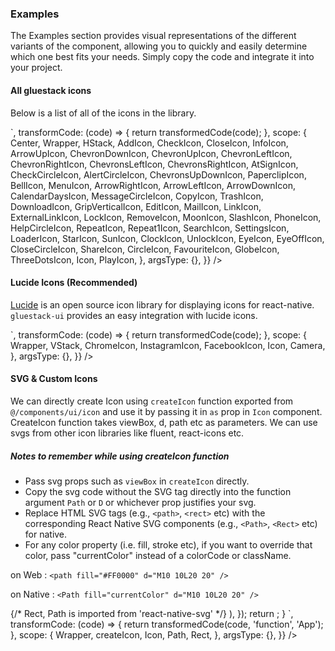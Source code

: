 ### Examples

The Examples section provides visual representations of the different variants of the component, allowing you to quickly and easily determine which one best fits your needs. Simply copy the code and integrate it into your project.

#### All gluestack icons

Below is a list of all of the icons in the library.

<Wrapper>
  <CodePreview
    showComponentRenderer={true}
    showArgsController={false}
    metaData={{
      code: `
      <Center>
  <HStack className="w-[70%] flex flex-wrap">
        <Icon as={AddIcon} className="text-typography-500 m-2 w-4 h-4" />
        <Icon as={ArrowLeftIcon} className="text-typography-500 m-2 w-4 h-4" />
        <Icon as={ArrowRightIcon} className="text-typography-500 m-2 w-4 h-4" />
        <Icon as={ArrowUpIcon} className="text-typography-500 m-2 w-4 h-4" />
        <Icon as={ArrowDownIcon} className="text-typography-500 m-2 w-4 h-4" />
        <Icon as={ChevronsLeftIcon} className="text-typography-500 m-2 w-4 h-4" />
        <Icon as={ChevronsRightIcon} className="text-typography-500 m-2 w-4 h-4" />
        <Icon as={ChevronsUpDownIcon} className="text-typography-500 m-2 w-4 h-4" />
        <Icon as={AtSignIcon} className="text-typography-500 m-2 w-4 h-4" />
        <Icon as={PaperclipIcon} className="text-typography-500 m-2 w-4 h-4" />
        <Icon as={BellIcon} className="text-typography-500 m-2 w-4 h-4" />
        <Icon as={CalendarDaysIcon} className="text-typography-500 m-2 w-4 h-4" />
        <Icon as={MessageCircleIcon} className="text-typography-500 m-2 w-4 h-4" />
        <Icon as={CheckIcon} className="text-typography-500 m-2 w-4 h-4" />
        <Icon as={ChevronDownIcon} className="text-typography-500 m-2 w-4 h-4" />
        <Icon as={ChevronUpIcon} className="text-typography-500 m-2 w-4 h-4" />
        <Icon as={ChevronLeftIcon} className="text-typography-500 m-2 w-4 h-4" />
        <Icon as={ChevronRightIcon} className="text-typography-500 m-2 w-4 h-4" />
        <Icon as={CloseIcon} className="text-typography-500 m-2 w-4 h-4" />
        <Icon as={CopyIcon} className="text-typography-500 m-2 w-4 h-4" />
        <Icon as={TrashIcon} className="text-typography-500 m-2 w-4 h-4" />
        <Icon as={DownloadIcon} className="text-typography-500 m-2 w-4 h-4" />
        <Icon as={GripVerticalIcon} className="text-typography-500 m-2 w-4 h-4" />
        <Icon as={EditIcon} className="text-typography-500 m-2 w-4 h-4" />
        <Icon as={MailIcon} className="text-typography-500 m-2 w-4 h-4" />
        <Icon as={ExternalLinkIcon} className="text-typography-500 m-2 w-4 h-4" />
        <Icon as={MenuIcon} className="text-typography-500 m-2 w-4 h-4" />
        <Icon as={InfoIcon} className="text-typography-500 m-2 w-4 h-4" />
        <Icon as={LinkIcon} className="text-typography-500 m-2 w-4 h-4" />
        <Icon as={LockIcon} className="text-typography-500 m-2 w-4 h-4" />
        <Icon as={RemoveIcon} className="text-typography-500 m-2 w-4 h-4" />
        <Icon as={MoonIcon} className="text-typography-500 m-2 w-4 h-4" />
        <Icon as={SlashIcon} className="text-typography-500 m-2 w-4 h-4" />
        <Icon as={CheckCircleIcon} className="text-typography-500 m-2 w-4 h-4" />
        <Icon as={PhoneIcon} className="text-typography-500 m-2 w-4 h-4" />
        <Icon as={HelpCircleIcon} className="text-typography-500 m-2 w-4 h-4" />
        <Icon as={RepeatIcon} className="text-typography-500 m-2 w-4 h-4" />
        <Icon as={Repeat1Icon} className="text-typography-500 m-2 w-4 h-4" />
        <Icon as={SearchIcon} className="text-typography-500 m-2 w-4 h-4" />
        <Icon as={SettingsIcon} className="text-typography-500 m-2 w-4 h-4" />
        <Icon as={LoaderIcon} className="text-typography-500 m-2 w-4 h-4" />
        <Icon as={StarIcon} className="text-typography-500 m-2 w-4 h-4" />
        <Icon as={SunIcon} className="text-typography-500 m-2 w-4 h-4" />
        <Icon as={ClockIcon} className="text-typography-500 m-2 w-4 h-4" />
        <Icon as={UnlockIcon} className="text-typography-500 m-2 w-4 h-4" />
        <Icon as={EyeIcon} className="text-typography-500 m-2 w-4 h-4" />
        <Icon as={EyeOffIcon} className="text-typography-500 m-2 w-4 h-4" />
        <Icon as={AlertCircleIcon} className="text-typography-500 m-2 w-4 h-4" />
        <Icon as={CloseCircleIcon} className="text-typography-500 m-2 w-4 h-4" />
        <Icon as={ShareIcon} className="text-typography-500 m-2 w-4 h-4" />
        <Icon as={CircleIcon} className="text-typography-500 m-2 w-4 h-4" />
        <Icon as={FavouriteIcon} className="text-typography-500 m-2 w-4 h-4" />
        <Icon as={GlobeIcon} className="text-typography-500 m-2 w-4 h-4" />
        <Icon as={ThreeDotsIcon} className="text-typography-500 m-2 w-4 h-4" />
        <Icon as={PlayIcon} className="text-typography-500 m-2 w-4 h-4" />
  </HStack>
  </Center>
`,
      transformCode: (code) => {
        return transformedCode(code);
      },
      scope: {
        Center,
        Wrapper,
        HStack,
        AddIcon,
        CheckIcon,
        CloseIcon,
        InfoIcon,
        ArrowUpIcon,
        ChevronDownIcon,
        ChevronUpIcon,
        ChevronLeftIcon,
        ChevronRightIcon,
        ChevronsLeftIcon,
        ChevronsRightIcon,
        AtSignIcon,
        CheckCircleIcon,
        AlertCircleIcon,
        ChevronsUpDownIcon,
        PaperclipIcon,
        BellIcon,
        MenuIcon,
        ArrowRightIcon,
        ArrowLeftIcon,
        ArrowDownIcon,
        CalendarDaysIcon,
        MessageCircleIcon,
        CopyIcon,
        TrashIcon,
        DownloadIcon,
        GripVerticalIcon,
        EditIcon,
        MailIcon,
        LinkIcon,
        ExternalLinkIcon,
        LockIcon,
        RemoveIcon,
        MoonIcon,
        SlashIcon,
        PhoneIcon,
        HelpCircleIcon,
        RepeatIcon,
        Repeat1Icon,
        SearchIcon,
        SettingsIcon,
        LoaderIcon,
        StarIcon,
        SunIcon,
        ClockIcon,
        UnlockIcon,
        EyeIcon,
        EyeOffIcon,
        CloseCircleIcon,
        ShareIcon,
        CircleIcon,
        FavouriteIcon,
        GlobeIcon,
        ThreeDotsIcon,
        Icon,
        PlayIcon,
      },
      argsType: {},
    }}
  />
</Wrapper>

#### Lucide Icons (Recommended)

[Lucide](https://lucide.dev/docs/lucide-react-native) is an open source icon library for displaying icons for react-native. `gluestack-ui` provides an easy integration with lucide icons.

<Wrapper>
  <CodePreview
    showComponentRenderer={true}
    showArgsController={false}
    metaData={{
      code: `
      <VStack space="md" className="items-center">
        <Icon className="text-typography-500" as={Camera} />
        <Icon className="text-typography-500" as={ChromeIcon}  />
        <Icon className="text-typography-500" as={InstagramIcon} />
        <Icon className="text-typography-500" as={FacebookIcon} />
      </VStack>
`,
      transformCode: (code) => {
        return transformedCode(code);
      },
      scope: {
        Wrapper,
        VStack,
        ChromeIcon,
        InstagramIcon,
        FacebookIcon,
        Icon,
        Camera,
      },
      argsType: {},
    }}
  />
</Wrapper>

#### SVG & Custom Icons

We can directly create Icon using `createIcon` function exported from `@/components/ui/icon` and use it by passing it in `as` prop in `Icon` component.
CreateIcon function takes viewBox, d, path etc as parameters. We can use svgs from other icon libraries like fluent, react-icons etc.

##### Notes to remember while using createIcon function

- Pass svg props such as `viewBox` in `createIcon` directly.
- Copy the svg code without the SVG tag directly into the function argument `Path` or `D` or whichever prop justifies your svg.
- Replace HTML SVG tags (e.g., `<path>`, `<rect>` etc) with the corresponding React Native SVG components (e.g., `<Path>`, `<Rect>` etc) for native.
- For any color property (i.e. fill, stroke etc), if you want to override that color, pass "currentColor" instead of a colorCode or className.

on Web :
`<path fill="#FF0000" d="M10 10L20 20" /> `

on Native :
`<Path fill="currentColor" d="M10 10L20 20" /> `

<Wrapper>
  <CodePreview
    showComponentRenderer={true}
    showArgsController={false}
    metaData={{
      code: `
      function App () {
          const GluestackIcon = createIcon({
            viewBox: '0 0 32 32',
            path: (
              <>
                {/* Rect, Path is imported from 'react-native-svg' */}
                <Rect width="32" height="32" rx="2" fill="currentColor"/>
                <Path d="M9.5 14.6642L15.9999 9.87633V12.1358L9.5 16.9236V14.6642Z" fill="white"/>
                <Path d="M22.5 14.6642L16.0001 9.87639V12.1359L22.5 16.9237V14.6642Z" fill="white"/>
                <Path d="M9.5 19.8641L15.9999 15.0763V17.3358L9.5 22.1236V19.8641Z" fill="white"/>
                <Path d="M22.5 19.8642L16.0001 15.0764V17.3358L22.5 22.1237V19.8642Z" fill="white"/>
              </>
            ),
          });
        return <Icon as={GluestackIcon} size='xl' className="text-typography-black"/>;
      }
      `,
      transformCode: (code) => {
        return transformedCode(code, 'function', 'App');
      },
      scope: {
        Wrapper,
        createIcon,
        Icon,
        Path,
        Rect,
      },
      argsType: {},
    }}
  />
</Wrapper>